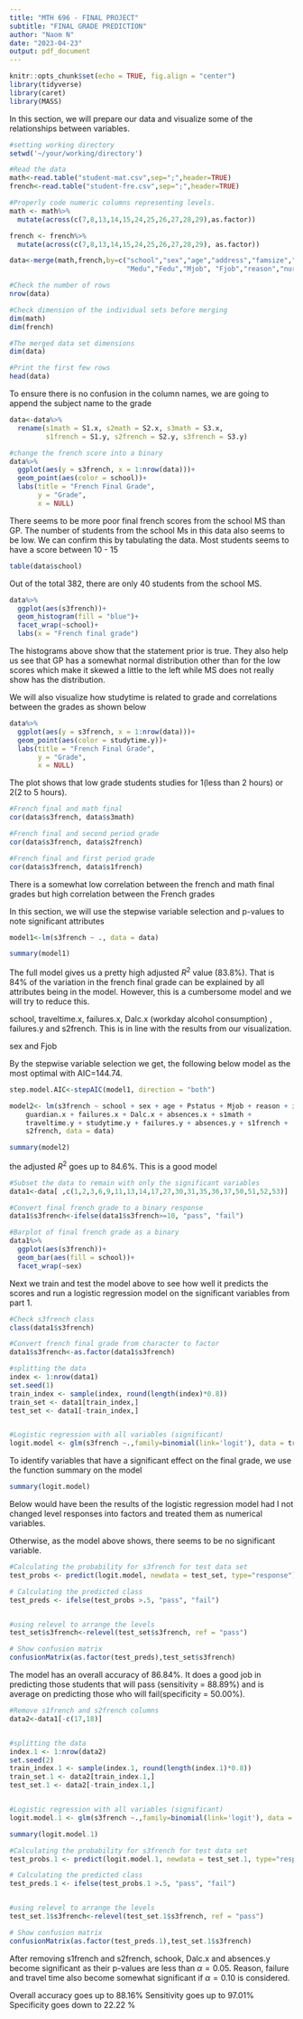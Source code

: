 ---
title: "MTH 696 - FINAL PROJECT"
subtitle: "FINAL GRADE PREDICTION"
author: "Naom N"
date: "2023-04-23"
output: pdf_document
---

```{r setup, include=FALSE}
knitr::opts_chunk$set(echo = TRUE, fig.align = "center")
library(tidyverse)
library(caret)
library(MASS)
```

\textbf{EXPLORATORY ANALYSIS}

In this section, we will prepare our data and visualize some of the relationships between variables.

```{r}
#setting working directory
setwd('~/your/working/directory')

#Read the data
math<-read.table("student-mat.csv",sep=";",header=TRUE)
french<-read.table("student-fre.csv",sep=";",header=TRUE)

#Properly code numeric columns representing levels.
math <- math%>%
  mutate(across(c(7,8,13,14,15,24,25,26,27,28,29),as.factor))

french <- french%>%
  mutate(across(c(7,8,13,14,15,24,25,26,27,28,29), as.factor))

data<-merge(math,french,by=c("school","sex","age","address","famsize","Pstatus",
                             "Medu","Fedu","Mjob", "Fjob","reason","nursery","internet"))

#Check the number of rows
nrow(data)

#Check dimension of the individual sets before merging
dim(math)
dim(french)

#The merged data set dimensions
dim(data)

```
```{r, eval=FALSE}
#Print the first few rows
head(data)
```

To ensure there is no confusion in the column names, we are going to append the subject name to the grade

```{r}

data<-data%>%
  rename(s1math = S1.x, s2math = S2.x, s3math = S3.x, 
         s1french = S1.y, s2french = S2.y, s3french = S3.y)

#change the french score into a binary 
data%>%
  ggplot(aes(y = s3french, x = 1:nrow(data)))+
  geom_point(aes(color = school))+
  labs(title = "French Final Grade",
       y = "Grade",
       x = NULL)
```
\textbf{Summary}

There seems to be more poor final french scores from the school MS than GP. 
The number of students from the school Ms in this data also seems to be low. We can confirm this by tabulating the data. Most students seems to have a score between 10 - 15

```{r}
table(data$school)
```
Out of the total 382, there are only 40 students from the school MS.


```{r, message=FALSE, warning=FALSE}
data%>%
  ggplot(aes(s3french))+
  geom_histogram(fill = "blue")+
  facet_wrap(~school)+
  labs(x = "French final grade")
```
The histograms above show that the statement prior is true.
They also help us see that GP has a somewhat normal distribution other than for the low scores which make it skewed a little to the left while MS does not really show has the distribution.

We will also visualize how studytime is related to grade and correlations between the grades as shown below

```{r}
data%>%
  ggplot(aes(y = s3french, x = 1:nrow(data)))+
  geom_point(aes(color = studytime.y))+
  labs(title = "French Final Grade",
       y = "Grade",
       x = NULL)
```
\textbf{Note:}
The plot shows that low grade students studies for 1(less than 2 hours) or 2(2 to 5 hours). 

```{r}
#French final and math final
cor(data$s3french, data$s3math)

#French final and second period grade
cor(data$s3french, data$s2french)

#French final and first period grade
cor(data$s3french, data$s1french)
```
There is a somewhat low correlation between the french and math final grades but high correlation between the French grades


\textbf{LINEAR REGRESSION}

\textbf{Predicting the Final Grade as a continous variable}

In this section, we will use the stepwise variable selection and p-values to note significant attributes

```{r}
model1<-lm(s3french ~ ., data = data)
```
```{r, eval=FALSE}
summary(model1)
```

\textbf{Note:}

The full model gives us a pretty high adjusted $R^2$ value (83.8%). That is 84% of the variation in the french final grade can be explained by all attributes being in the model. However, this is a cumbersome model and we will try to reduce this.

\textbf{Significant variables are:}
school, traveltime.x, failures.x, Dalc.x (workday alcohol consumption) , failures.y and s2french.
This is in line with the results from our visualization.

\textbf{Somewhat significant variables are:}
sex and Fjob


By the stepwise variable selection we get, the following below model as the most optimal with  AIC=144.74.

```{r, eval=FALSE}
step.model.AIC<-stepAIC(model1, direction = "both") 

```
    
```{r}
model2<- lm(s3french ~ school + sex + age + Pstatus + Mjob + reason + internet + 
    guardian.x + failures.x + Dalc.x + absences.x + s1math + 
    traveltime.y + studytime.y + failures.y + absences.y + s1french + 
    s2french, data = data)

summary(model2)
```
\textbf{Note:}
the adjusted $R^2$ goes up to 84.6%. This is a good model 

\vspace{5pt}

\textbf{LOGISTIC REGRESSION}

\textbf{ Predicting the Final grade as a binary response}

```{r}
#Subset the data to remain with only the significant variables
data1<-data[ ,c(1,2,3,6,9,11,13,14,17,27,30,31,35,36,37,50,51,52,53)]

#Convert final french grade to a binary response
data1$s3french<-ifelse(data1$s3french>=10, "pass", "fail") 

#Barplot of final french grade as a binary
data1%>%
  ggplot(aes(s3french))+
  geom_bar(aes(fill = school))+
  facet_wrap(~sex)

```

Next we train and test the model above to see how well it predicts the scores and run a logistic regression model on the significant variables from part 1.

```{r, message=FALSE, warning=FALSE}
#Check s3french class
class(data1$s3french)

#Convert french final grade from character to factor 
data1$s3french<-as.factor(data1$s3french)

#splitting the data
index <- 1:nrow(data1)
set.seed(1)
train_index <- sample(index, round(length(index)*0.8))
train_set <- data1[train_index,]
test_set <- data1[-train_index,]


#Logistic regression with all variables (significant)
logit.model <- glm(s3french ~.,family=binomial(link='logit'), data = train_set)

```
To identify variables that have a significant effect on the final grade, we use the function summary on the model

```{r}
summary(logit.model)
```
\textbf{Note:}

Below would have been the results of the logistic regression model had I not changed level responses into factors and treated them as numerical variables.

\textcolor{green}{The only significant variable (p-value<$\alpha = 0.05$) is the second period grade(s2french) with a p-value of 0.0487. The other somewhat close p-values are:
first period grade (s1french) = 0.089
school (MS) = 0.0863
reason (reputation of the school) = 0.0941 .
internet (yes - internet access at home) = 0.0942 .
traveltime (from the math data set)  = 0.0703 .
failures (from the math data set) =0.0980 .}

Otherwise, as the model above shows, there seems to be no significant variable.

\textbf{CLASSIFICATION}

```{r, message=FALSE, warning=FALSE}
#Calculating the probability for s3french for test data set
test_probs <- predict(logit.model, newdata = test_set, type="response")

# Calculating the predicted class
test_preds <- ifelse(test_probs >.5, "pass", "fail")


#using relevel to arrange the levels
test_set$s3french<-relevel(test_set$s3french, ref = "pass")

# Show confusion matrix
confusionMatrix(as.factor(test_preds),test_set$s3french)
```
The model has an overall accuracy of 86.84%. It does a good job in predicting those students that will pass (sensitivity = 88.89%) and is average on predicting those who will fail(specificity = 50.00%).


\textbf{Classification without first and second period grades}

```{r, message=FALSE, warning=FALSE}
#Remove s1french and s2french columns
data2<-data1[-c(17,18)]


#splitting the data
index.1 <- 1:nrow(data2)
set.seed(2)
train_index.1 <- sample(index.1, round(length(index.1)*0.8))
train_set.1 <- data2[train_index.1,]
test_set.1 <- data2[-train_index.1,]


#Logistic regression with all variables (significant)
logit.model.1 <- glm(s3french ~.,family=binomial(link='logit'), data = train_set.1)

summary(logit.model.1)

#Calculating the probability for s3french for test data set
test_probs.1 <- predict(logit.model.1, newdata = test_set.1, type="response")

# Calculating the predicted class
test_preds.1 <- ifelse(test_probs.1 >.5, "pass", "fail")


#using relevel to arrange the levels
test_set.1$s3french<-relevel(test_set.1$s3french, ref = "pass")

# Show confusion matrix
confusionMatrix(as.factor(test_preds.1),test_set.1$s3french)

```
After removing s1french and s2french, schook, Dalc.x and absences.y  become significant as their p-values are less than $\alpha = 0.05$. Reason, failure and travel time also become somewhat significant if $\alpha = 0.10$ is considered.

Overall accuracy goes up to 88.16%
Sensitivity goes up to 97.01%
Specificity goes down to 22.22 %


